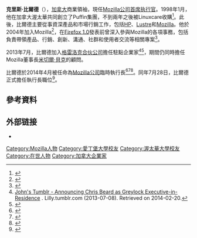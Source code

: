{{noteTA|G1=IT
|G2-CR
}}
{{Infobox Person 
| name        = 克里斯·比爾德
| image       = Chris Beard @ Mozilla All-Hands 2018 Orlando (31242493747) (cropped).jpg
| imagesize   = 230px
| caption     = 
| birth_date  = 
| birth_place =
| nationality =
| alma_mater  = [[渥太華大學|渥太華大學]]<br>[[愛丁堡大學|愛丁堡大學]]
| education   = 
| occupation  = [[Mozilla公司|Mozilla公司]]執行長
| residence   = 
| spouse      = 
| children    = 
| parents     =
| website     = 
| religion    = 
| signature   = [[File:Chris_Beard_signature.png|120px]]
}}
'''克里斯·比爾德'''（{{lang-en|'''Chris Beard'''}}），[[加拿大|加拿大]]商業領袖，現任[[Mozilla公司|Mozilla公司]][[首席执行官|首席执行官]]。1998年1月，他在加拿大渥太華共同創立了Puffin集團，不到兩年之後被Linuxcare收購<ref>{{cite web|url=http://www.linuxtoday.com/developer/1999121602904PS|title=Linux Today - National Post: California firm buys Ottawa Linux developer the Puffin Group|work=linuxtoday.com|accessdate=2017-12-02|archive-date=2017-05-31|archive-url=https://web.archive.org/web/20170531092509/http://www.linuxtoday.com/developer/1999121602904ps|dead-url=no}}</ref>。此後，比爾德主要從事資深產品和市場行銷工作，包括[[惠普|HP]]、[[Lustre|Lustre]]和[[Mozilla|Mozilla]]。他於2004年加入Mozilla<ref>{{cite web |url=https://blog.lizardwrangler.com/2004/11/05/people-on-the-move/ |title=People on the Move |date=2004-11-05 |publisher=Mitchell's Blog |accessdate=2015-09-12 |archive-date=2017-12-02 |archive-url=https://web.archive.org/web/20171202203110/https://blog.lizardwrangler.com/2004/11/05/people-on-the-move/ |dead-url=no }}</ref>，在[[Firefox|Firefox 1.0]]發表前曾深入參與Mozilla的各項事務，包括負責帶領產品、行銷、創新、溝通、社群和使用者交流等相關專案<ref>{{cite web |url=https://blog.mozilla.org/blog/2014/07/28/chris-beard-named-ceo-of-mozilla/ |title=Chris Beard Named CEO of Mozilla |date=2014-07-38 |publisher=The Mozilla Blog |accessdate=2014-08-01 |archive-date=2020-11-12 |archive-url=https://web.archive.org/web/20201112015502/https://blog.mozilla.org/blog/2014/07/28/chris-beard-named-ceo-of-mozilla/ |dead-url=no }}</ref>。

2013年7月，比爾德加入[[格雷洛克合伙公司|格雷洛克合伙公司]]擔任駐點企業家<ref>[http://lilly.tumblr.com/post/54930217539/announcing-chris-beard-as-greylock John's Tumblr - Announcing Chris Beard as Greylock Executive-in-Residence] {{Wayback|url=http://lilly.tumblr.com/post/54930217539/announcing-chris-beard-as-greylock |date=20161104210939 }}. Lilly.tumblr.com (2013-07-08). Retrieved on 2014-02-20.</ref><ref>{{cite web|url=http://www.greylock.com/teams/64-Chris-Beard|title=Team|work=Greylock Partners|deadurl=yes|archiveurl=https://web.archive.org/web/20140415101340/http://www.greylock.com/teams/64-Chris-Beard|archivedate=2014年4月15日|df=|accessdate=2014年8月1日}}</ref>，期間仍同時擔任Mozilla董事長[[米切爾·貝克|米切爾·貝克]]的顧問。

比爾德於2014年4月被任命為[[Mozilla公司|Mozilla公司]]臨時執行長<ref>{{cite web |url=https://blog.mozilla.org/blog/2014/04/14/mozilla-moving-forward/ |title=Mozilla Moving Forward |date=2014-04-14 |publisher=The Mozilla Blog |accessdate=2014-08-01 |archive-date=2020-11-11 |archive-url=https://web.archive.org/web/20201111214250/https://blog.mozilla.org/blog/2014/04/14/mozilla-moving-forward/ |dead-url=no }}</ref><ref>{{cite web |url=http://www.siliconbeat.com/2014/04/14/mozilla-names-interim-ceo/?doing_wp_cron=1440855509.2201259136199951171875 |title=Mozilla names interim CEO |date=2014-04-14 |publisher=SiliconBeat |accessdate=2015-08-29 |archive-date=2017-12-03 |archive-url=https://web.archive.org/web/20171203084222/http://www.siliconbeat.com/2014/04/14/mozilla-names-interim-ceo/?doing_wp_cron=1440855509.2201259136199951171875 |dead-url=no }}</ref><ref>{{cite web |url=http://www.cnet.com/news/mozilla-names-insider-chris-beard-interim-ceo-after-eich-flap/ |title=Mozilla names insider Chris Beard as interim CEO |date=2014-04-14 |publisher=CNET |accessdate=2014-08-01 |archive-date=2020-02-14 |archive-url=https://web.archive.org/web/20200214114526/https://www.cnet.com/news/mozilla-names-insider-chris-beard-interim-ceo-after-eich-flap/ |dead-url=no }}</ref>。同年7月28日，比爾德正式擔任執行長職位<ref>{{cite web|url=https://blog.mozilla.org/blog/2014/07/28/chris-beard-named-ceo-of-mozilla/|title=Chris Beard Named CEO of Mozilla|work=The Mozilla Blog|accessdate=2014-08-01|archive-date=2020-11-12|archive-url=https://web.archive.org/web/20201112015502/https://blog.mozilla.org/blog/2014/07/28/chris-beard-named-ceo-of-mozilla/|dead-url=no}}</ref>。

== 參考資料 ==
{{reflist|1}}

== 外部链接 ==
* {{Twitter|cbeard}}

{{s-start}}
{{s-bef|rows=2|before=[[布蘭登·艾克|布蘭登·艾克]]}}
{{s-ttl|title=Mozilla公司臨時執行長
|years=2014年4月14日–2014年7月28日}}
{{s-aft|rows=2|after=[[米切爾·貝克|米切爾·貝克]] }}
{{s-break}}
{{s-ttl|title=[[Mozilla公司|Mozilla公司]]執行長
|years=2014年7月28日–2019年12月}}
{{s-end}}

{{DEFAULTSORT:Beard, Chris}}
[[Category:Mozilla人物|Category:Mozilla人物]]
[[Category:愛丁堡大學校友|Category:愛丁堡大學校友]]
[[Category:渥太華大學校友|Category:渥太華大學校友]]
[[Category:在世人物|Category:在世人物]]
[[Category:加拿大企業家|Category:加拿大企業家]]